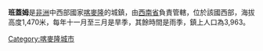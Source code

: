 {{Infobox settlement
<!--See the Table at Infobox Settlement for all fields and descriptions of usage-->
<!-- Basic info  ---------------->
|official_name          = 班蓋姆
|other_name             =
|native_name            =  <!-- for cities whose native name is not in English -->
|nickname               = 
|settlement_type        =
|motto                  =
<!-- images and maps  ----------->
|image_skyline          = 
|imagesize              = 
|image_caption          = 
|image_flag             = 
|flag_size              =
|image_seal             = 
|seal_size              =
|image_map              = 
|mapsize                = 
|map_caption            = 
|pushpin_map            =
|pushpin_label_position =bottom
|pushpin_map_caption    =
|subdivision_type       =國家
|subdivision_name       ={{flag|Cameroon}}
|subdivision_type1      =省
|subdivision_name1      =[[西南省_(喀麥隆)|西南省]]
|subdivision_type2      =
|subdivision_name2      =
|subdivision_type3      = 
|subdivision_name3      = 
<!-- Politics ----------------->
|government_footnotes   =
|government_type        =
|leader_title           =
|leader_name            =
|established_title      =  <!-- Settled -->
|established_date       = 
<!-- Area    --------------------->
|area_magnitude         = 
|unit_pref                =Imperial <!--Enter: Imperial, if Imperial (metric) is desired-->
|area_footnotes           =
|area_total_km2           = 
|area_land_km2            = <!--See table @ Template:Infobox Settlement for details on automatic unit conversion-->
<!-- Population   ----------------------->
|population_as_of               = 
|population_footnotes           =
|population_note                =
|population_total               = 
|population_density_km2         =
<!-- General information  --------------->
|timezone               = [[西非時間|西非時間]]
|utc_offset             = +1
|timezone_DST           = 
|utc_offset_DST         = 
|latd=|latm= |lats= |latNS=N
|longd=|longm=|longs=|longEW=E
|elevation_footnotes    =  <!--for references: use <ref> tags-->
|elevation_m            = 
|elevation_ft           = <!-- accord. to Google Earth-->
<!-- Area/postal codes & others -------->
|postal_code_type       =  <!-- enter ZIP code, Postcode, Post code, Postal code... -->
|postal_code            =
|area_code              =
|blank_name             =
|blank_info             =
|website                = 
|footnotes              = 
}}

'''班蓋姆'''是[[非洲|非洲]]中西部國家[[喀麥隆|喀麥隆]]的城鎮，由[[西南省_(喀麥隆)|西南省]]負責管轄，位於該國西部，海拔高度1,470米，每年十一月至三月是旱季，其餘時間是雨季，鎮上人口為3,963。

{{Cameroon-stub}}

{{coord|5|05|N|9|46|E|display=title|region:CM_type:city_source:GNS-enwiki}}

[[Category:喀麥隆城市|Category:喀麥隆城市]]